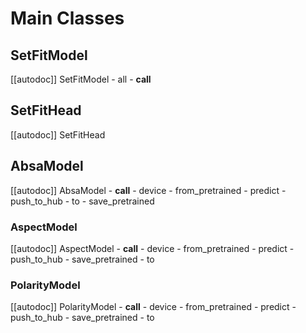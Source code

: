 
# Main Classes

## SetFitModel

[[autodoc]] SetFitModel
    - all
    - __call__

## SetFitHead

[[autodoc]] SetFitHead

## AbsaModel

[[autodoc]] AbsaModel
    - __call__
    - device
    - from_pretrained
    - predict
    - push_to_hub
    - to
    - save_pretrained

### AspectModel

[[autodoc]] AspectModel
    - __call__
    - device
    - from_pretrained
    - predict
    - push_to_hub
    - save_pretrained
    - to

### PolarityModel

[[autodoc]] PolarityModel
    - __call__
    - device
    - from_pretrained
    - predict
    - push_to_hub
    - save_pretrained
    - to
